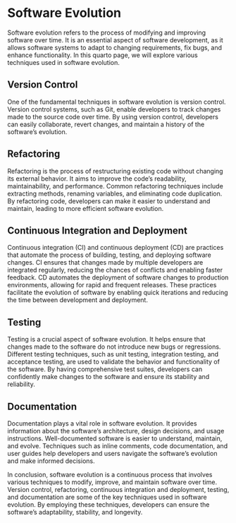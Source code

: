 # Software Evolution

Software evolution refers to the process of modifying and improving software over time. It is an essential aspect of software development, as it allows software systems to adapt to changing requirements, fix bugs, and enhance functionality. In this quarto page, we will explore various techniques used in software evolution.

## Version Control

One of the fundamental techniques in software evolution is version control. Version control systems, such as Git, enable developers to track changes made to the source code over time. By using version control, developers can easily collaborate, revert changes, and maintain a history of the software's evolution.

## Refactoring

Refactoring is the process of restructuring existing code without changing its external behavior. It aims to improve the code's readability, maintainability, and performance. Common refactoring techniques include extracting methods, renaming variables, and eliminating code duplication. By refactoring code, developers can make it easier to understand and maintain, leading to more efficient software evolution.

## Continuous Integration and Deployment

Continuous integration (CI) and continuous deployment (CD) are practices that automate the process of building, testing, and deploying software changes. CI ensures that changes made by multiple developers are integrated regularly, reducing the chances of conflicts and enabling faster feedback. CD automates the deployment of software changes to production environments, allowing for rapid and frequent releases. These practices facilitate the evolution of software by enabling quick iterations and reducing the time between development and deployment.

## Testing

Testing is a crucial aspect of software evolution. It helps ensure that changes made to the software do not introduce new bugs or regressions. Different testing techniques, such as unit testing, integration testing, and acceptance testing, are used to validate the behavior and functionality of the software. By having comprehensive test suites, developers can confidently make changes to the software and ensure its stability and reliability.

## Documentation

Documentation plays a vital role in software evolution. It provides information about the software's architecture, design decisions, and usage instructions. Well-documented software is easier to understand, maintain, and evolve. Techniques such as inline comments, code documentation, and user guides help developers and users navigate the software's evolution and make informed decisions.

In conclusion, software evolution is a continuous process that involves various techniques to modify, improve, and maintain software over time. Version control, refactoring, continuous integration and deployment, testing, and documentation are some of the key techniques used in software evolution. By employing these techniques, developers can ensure the software's adaptability, stability, and longevity.